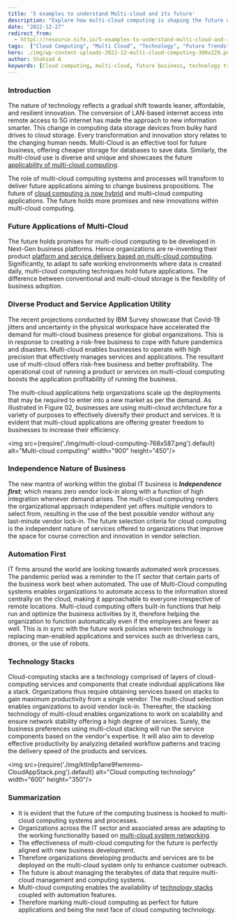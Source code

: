 ```yaml
---
title: '5 examples to understand Multi-cloud and its future'
description: "Explore how multi-cloud computing is shaping the future of business with diverse applications, enhanced flexibility, and innovative technology stacks. Learn about the future applications of multi-cloud, its role in business independence, automation, and the benefits of using technology stacks."
date: "2022-12-27"
redirect_from: 
  - https://resource.nife.io/5-examples-to-understand-multi-cloud-and-its-future/
tags:  ["Cloud Computing", "Multi Cloud", "Technology", "Future Trends", "Business Innovation"]
hero: ./img/wp-content-uploads-2022-12-multi-cloud-computing-300x229.png
author: Shahzad A
keywords: [Cloud computing, multi-cloud, future business, technology trends, business innovation, cloud storage, cloud flexibility, automation, technology stacks, vendor lock-in, business scalability, IT industry, remote access, hybrid cloud, next-gen platforms, data management, cloud integration, risk-free business, profitability, operational cost]
---
```


### Introduction

The nature of technology reflects a gradual shift towards leaner, affordable, and resilient innovation. The conversion of LAN-based internet access into remote access to 5G internet has made the approach to new information smarter. This change in computing data storage devices from bulky hard drives to cloud storage. Every transformation and innovation story relates to the changing human needs. Multi-Cloud is an effective tool for future business, offering cheaper storage for databases to save data. Similarly, the multi-cloud use is diverse and unique and showcases the future [applicability of multi-cloud computing](/blog/develop-digital-first-culture-edge-computing-applications).

The role of multi-cloud computing systems and processes will transform to deliver future applications aiming to change business propositions. The future of [cloud computing is now hybrid](/blog/five-essential-characteristics-of-hybrid-cloud-computing/) and multi–cloud computing applications. The future holds more promises and new innovations within multi-cloud computing.

### Future Applications of Multi-Cloud

The future holds promises for multi-cloud computing to be developed in Next-Gen business platforms. Hence organizations are re-inventing their product [platform and service delivery based on multi-cloud computing](/blog/cloud-deployment-models-cloud-computing-platforms/). Significantly, to adapt to safe working environments where data is created daily, multi-cloud computing techniques hold future applications. The difference between conventional and multi-cloud storage is the flexibility of business adoption.

### Diverse Product and Service Application Utility

The recent projections conducted by IBM Survey showcase that Covid-19 jitters and uncertainty in the physical workspace have accelerated the demand for multi-cloud business presence for global organizations. This is in response to creating a risk-free business to cope with future pandemics and disasters. Multi-cloud enables businesses to operate with high precision that effectively manages services and applications. The resultant use of multi-cloud offers risk-free business and better profitability. The operational cost of running a product or services on multi-cloud computing boosts the application profitability of running the business.

The multi-cloud applications help organizations scale up the deployments that may be required to enter into a new market as per the demand. As illustrated in Figure 02, businesses are using multi-cloud architecture for a variety of purposes to effectively diversify their product and services. It is evident that multi-cloud applications are offering greater freedom to businesses to increase their efficiency.


<img src={require('./img/multi-cloud-computing-768x587.png').default} alt="Multi-cloud computing" width="900" height="450"/>
<br/>


 

### Independence Nature of Business

The new mantra of working within the global IT business is **_Independence first_**; which means zero vendor lock-in along with a function of high integration whenever demand arises. The multi-cloud computing renders the organizational approach independent yet offers multiple vendors to select from, resulting in the use of the best possible vendor without any last-minute vendor lock-in. The future selection criteria for cloud computing is the independent nature of services offered to organizations that improve the space for course correction and innovation in vendor selection.

### Automation First

IT firms around the world are looking towards automated work processes. The pandemic period was a reminder to the IT sector that certain parts of the business work best when automated. The use of Multi-Cloud computing systems enables organizations to automate access to the information stored centrally on the cloud, making it approachable to everyone irrespective of remote locations. Multi-cloud computing offers built-in functions that help run and optimize the business activities by it, therefore helping the organization to function automatically even if the employees are fewer as well. This is in sync with the future work policies wherein technology is replacing man-enabled applications and services such as driverless cars, drones, or the use of robots.

### Technology Stacks

Cloud-computing stacks are a technology comprised of layers of cloud-computing services and components that create individual applications like a stack. Organizations thus require obtaining services based on stacks to gain maximum productivity from a single vendor. The multi-cloud selection enables organizations to avoid vendor lock-in. Thereafter, the stacking technology of multi-cloud enables organizations to work on scalability and ensure network stability offering a high degree of services. Surely, the business preferences using multi-cloud stacking will run the service components based on the vendor's expertise. It will also aim to develop effective productivity by analyzing detailed workflow patterns and tracing the delivery speed of the products and services.

<img src={require('./img/ktln6p1ane9fwmnms-CloudAppStack.png').default} alt="Cloud computing technology" width="600" height="350"/>
<br/>


 

### Summarization

- It is evident that the future of the computing business is hooked to multi-cloud computing systems and processes.
- Organizations across the IT sector and associated areas are adapting to the working functionality based on [multi-cloud system networking](/blog/5g-network-area-network-slicing-cloud-computing/).
- The effectiveness of multi-cloud computing for the future is perfectly aligned with new business development.
- Therefore organizations developing products and services are to be deployed on the multi-cloud system only to enhance customer outreach.
- The future is about managing the terabytes of data that require multi-cloud management and computing systems.
- Multi-cloud computing enables the availability of [technology stacks](https://www.heap.io/topics/what-is-a-tech-stack) coupled with automation features.
- Therefore marking multi-cloud computing as perfect for future applications and being the next face of cloud computing technology.
